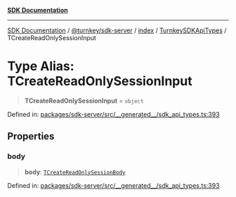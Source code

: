 [**SDK Documentation**](../../../../../../README.mdx)

***

[SDK Documentation](../../../../../../packages.mdx) / [@turnkey/sdk-server](../../../../README.mdx) / [index](../../../README.mdx) / [TurnkeySDKApiTypes](../README.mdx) / TCreateReadOnlySessionInput

# Type Alias: TCreateReadOnlySessionInput

> **TCreateReadOnlySessionInput** = `object`

Defined in: [packages/sdk-server/src/\_\_generated\_\_/sdk\_api\_types.ts:393](https://github.com/tkhq/sdk/blob/fd49bfe86475c8603b3eb385aa101efa36fa32fc/packages/sdk-server/src/__generated__/sdk_api_types.ts#L393)

## Properties

### body

> **body**: [`TCreateReadOnlySessionBody`](TCreateReadOnlySessionBody.mdx)

Defined in: [packages/sdk-server/src/\_\_generated\_\_/sdk\_api\_types.ts:393](https://github.com/tkhq/sdk/blob/fd49bfe86475c8603b3eb385aa101efa36fa32fc/packages/sdk-server/src/__generated__/sdk_api_types.ts#L393)

